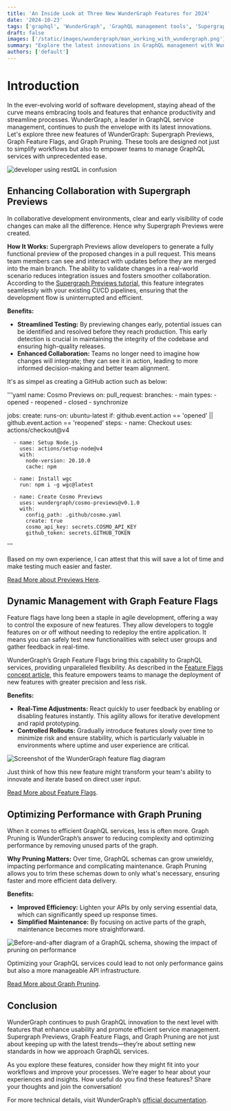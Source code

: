 ```yaml
---
title: 'An Inside Look at Three New WunderGraph Features for 2024'
date: '2024-10-23'
tags: ['graphql', 'WunderGraph', 'GraphQL management tools', 'Supergraph Previews', 'Graph Feature Flags', 'Graph Pruning']
draft: false
images: ['/static/images/wundergraph/man_working_with_wundergraph.png']
summary: "Explore the latest innovations in GraphQL management with WunderGraph's three new features: Supergraph Previews, Graph Feature Flags, and Graph Pruning. Learn how these tools can streamline your development process and enhance API efficiency."
authors: ['default']
---
```


# Introduction

In the ever-evolving world of software development, staying ahead of the curve means embracing tools and features that enhance productivity and streamline processes. WunderGraph, a leader in GraphQL service management, continues to push the envelope with its latest innovations. Let's explore three new features of WunderGraph: Supergraph Previews, Graph Feature Flags, and Graph Pruning. These tools are designed not just to simplify workflows but also to empower teams to manage GraphQL services with unprecedented ease.

![developer using restQL in confusion](/static/images/wundergraph/man_working_with_wundergraph.png)

## Enhancing Collaboration with Supergraph Previews

In collaborative development environments, clear and early visibility of code changes can make all the difference. Hence why Supergraph Previews were created.
 
**How It Works:** Supergraph Previews allow developers to generate a fully functional preview of the proposed changes in a pull request. This means team members can see and interact with updates before they are merged into the main branch. The ability to validate changes in a real-world scenario reduces integration issues and fosters smoother collaboration. According to the [Supergraph Previews tutorial](https://cosmo-docs.wundergraph.com/tutorial/supergraph-previews-for-every-pull-request), this feature integrates seamlessly with your existing CI/CD pipelines, ensuring that the development flow is uninterrupted and efficient.

**Benefits:**
- **Streamlined Testing:** By previewing changes early, potential issues can be identified and resolved before they reach production. This early detection is crucial in maintaining the integrity of the codebase and ensuring high-quality releases.
- **Enhanced Collaboration:** Teams no longer need to imagine how changes will integrate; they can see it in action, leading to more informed decision-making and better team alignment.

It's as simpel as creating a GitHub action such as below:

'''yaml
name: Cosmo Previews
on:
  pull_request:
    branches:
      - main
    types:
      - opened
      - reopened
      - closed
      - synchronize

jobs:
  create:
    runs-on: ubuntu-latest
    if: github.event.action == 'opened' || github.event.action == 'reopened'
    steps:
      - name: Checkout
        uses: actions/checkout@v4

      - name: Setup Node.js
        uses: actions/setup-node@v4
        with:
          node-version: 20.10.0
          cache: npm

      - name: Install wgc
        run: npm i -g wgc@latest

      - name: Create Cosmo Previews
        uses: wundergraph/cosmo-previews@v0.1.0
        with:
          config_path: .github/cosmo.yaml
          create: true
          cosmo_api_key: secrets.COSMO_API_KEY
          github_token: secrets.GITHUB_TOKEN
'''

Based on my own experience, I can attest that this will save a lot of time and make testing much easier and faster.

[Read More about Previews Here](https://cosmo-docs.wundergraph.com/tutorial/supergraph-previews-for-every-pull-request).

## Dynamic Management with Graph Feature Flags

Feature flags have long been a staple in agile development, offering a way to control the exposure of new features. They allow developers to toggle features on or off without needing to redeploy the entire application. It means you can safely test new functionalities with select user groups and gather feedback in real-time.

WunderGraph’s Graph Feature Flags bring this capability to GraphQL services, providing unparalleled flexibility. As described in the [Feature Flags concept article](https://cosmo-docs.wundergraph.com/concepts/feature-flags), this feature empowers teams to manage the deployment of new features with greater precision and less risk.

**Benefits:**
- **Real-Time Adjustments:** React quickly to user feedback by enabling or disabling features instantly. This agility allows for iterative development and rapid prototyping.
- **Controlled Rollouts:** Gradually introduce features slowly over time to minimize risk and ensure stability, which is particularly valuable in environments where uptime and user experience are critical.

![Screenshot of the WunderGraph feature flag diagram](/static/images/wundergraph/wundergraph_feature_flags.png)

Just think of how this new feature might transform your team's ability to innovate and iterate based on direct user input.

[Read More about Feature Flags](https://cosmo-docs.wundergraph.com/concepts/feature-flags).

## Optimizing Performance with Graph Pruning

When it comes to efficient GraphQL services, less is often more. Graph Pruning is WunderGraph’s answer to reducing complexity and optimizing performance by removing unused parts of the graph.

**Why Pruning Matters:** Over time, GraphQL schemas can grow unwieldy, impacting performance and complicating maintenance. Graph Pruning allows you to trim these schemas down to only what's necessary, ensuring faster and more efficient data delivery.

**Benefits:**
- **Improved Efficiency:** Lighten your APIs by only serving essential data, which can significantly speed up response times.
- **Simplified Maintenance:** By focusing on active parts of the graph, maintenance becomes more straightforward.

![Before-and-after diagram of a GraphQL schema, showing the impact of pruning on performance](#)

Optimizing your GraphQL services could lead to not only performance gains but also a more manageable API infrastructure.

[Read More about Graph Pruning](https://cosmo-docs.wundergraph.com/studio/graph-pruning).

## Conclusion

WunderGraph continues to push GraphQL innovation to the next level with features that enhance usability and promote efficient service management. Supergraph Previews, Graph Feature Flags, and Graph Pruning are not just about keeping up with the latest trends—they’re about setting new standards in how we approach GraphQL services.

As you explore these features, consider how they might fit into your workflows and improve your processes. We’re eager to hear about your experiences and insights. How useful do you find these features? Share your thoughts and join the conversation!

For more technical details, visit WunderGraph’s [official documentation](https://cosmo-docs.wundergraph.com/).

<BlogNewsletterForm title="Get twice as much done with a fifth of the code." />
